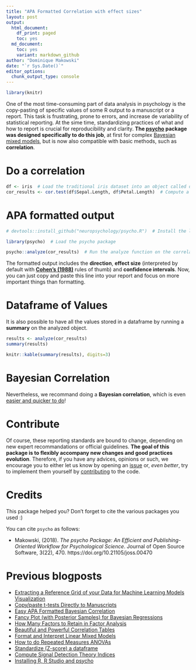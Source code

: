 ```yaml
---
title: "APA Formatted Correlation with effect sizes"
layout: post
output:
  html_document:
    df_print: paged
    toc: yes
  md_document:
    toc: yes
    variant: markdown_github
author: "Dominique Makowski"
date: "`r Sys.Date()`"
editor_options: 
  chunk_output_type: console
---
```



```r
library(knitr)
```

One of the most time-consuming part of data analysis in psychology is the copy-pasting of specific values of some R output to a manuscript or a report. This task is frustrating, prone to errors, and increase de variability of statistical reporting. At the sime time, standardizing practices of what and how to report is crucial for reproducibility and clarity. **The [psycho](https://github.com/neuropsychology/psycho.R) package was designed specifically to do this job**, at first for complex [Bayesian mixed models](https://cran.r-project.org/web/packages/psycho/vignettes/bayesian.html), but is now also compatible with basic methods, such as **correlation**.

# Do a correlation
```r
df <- iris  # Load the traditional iris dataset into an object called df (for dataframe)
cor_results <- cor.test(df$Sepal.Length, df$Petal.Length)  # Compute a correlation and store its result
```


# APA formatted output

```r
# devtools::install_github("neuropsychology/psycho.R")  # Install the latest psycho version

library(psycho)  # Load the psycho package

psycho::analyze(cor_results)  # Run the analyze function on the correlation
```


The formatted output includes the **direction**, **effect size** (interpreted by default with **[Cohen's (1988)](https://github.com/neuropsychology/psycho.R/blob/master/R/interpret_r.R#L142)** rules of thumb) and **confidence intervals**. Now, you can just copy and paste this line into your report and focus on more important things than formatting.

# Dataframe of Values

It is also possible to have all the values stored in a dataframe by running a **summary** on the analyzed object.

```r
results <- analyze(cor_results)
summary(results)
```
```r
knitr::kable(summary(results), digits=3)
```

# Bayesian Correlation

Nevertheless, we recommand doing a **Bayesian correlation**, which is even [easier and quicker to do](https://neuropsychology.github.io/psycho.R/2018/06/11/bayesian_correlation.html)!

# Contribute

Of course, these reporting standards are bound to change, depending on new expert recommandations or official guidelines. **The goal of this package is to flexibly accompany new changes and good practices evolution**. Therefore, if you have any advices, opinions or such, we encourage you to either let us know by opening an [issue](https://github.com/neuropsychology/psycho.R/issues) or, *even better*, try to implement them yourself by [contributing](https://github.com/neuropsychology/psycho.R/blob/master/.github/CONTRIBUTING.md) to the code. 


# Credits

This package helped you? Don't forget to cite the various packages you used :)

You can cite `psycho` as follows:

- Makowski, (2018). *The psycho Package: An Efficient and Publishing-Oriented Workflow for Psychological Science*. Journal of Open Source Software, 3(22), 470. https://doi.org/10.21105/joss.00470


# Previous blogposts

- [Extracting a Reference Grid of your Data for Machine Learning Models Visualization](https://neuropsychology.github.io/psycho.R/2018/06/25/refdata.html)
- [Copy/paste t-tests Directly to Manuscripts](https://neuropsychology.github.io/psycho.R/2018/06/19/analyze_ttest.html)
- [Easy APA Formatted Bayesian Correlation](https://neuropsychology.github.io/psycho.R/2018/06/11/bayesian_correlation.html)
- [Fancy Plot (with Posterior Samples) for Bayesian Regressions](https://neuropsychology.github.io/psycho.R/2018/06/03/plot_bayesian_model.html)
- [How Many Factors to Retain in Factor Analysis](https://neuropsychology.github.io/psycho.R/2018/05/24/n_factors.html)
- [Beautiful and Powerful Correlation Tables](https://neuropsychology.github.io/psycho.R/2018/05/20/correlation.html)
- [Format and Interpret Linear Mixed Models](https://neuropsychology.github.io/psycho.R/2018/05/10/interpret_mixed_models.html)
- [How to do Repeated Measures ANOVAs](https://neuropsychology.github.io/psycho.R/2018/05/01/repeated_measure_anovas.html)
- [Standardize (Z-score) a dataframe](https://neuropsychology.github.io/psycho.R/2018/03/29/standardize.html)
- [Compute Signal Detection Theory Indices](https://neuropsychology.github.io/psycho.R/2018/03/29/SDT.html)
- [Installing R, R Studio and psycho](https://neuropsychology.github.io/psycho.R/2018/03/21/installingR.html)
